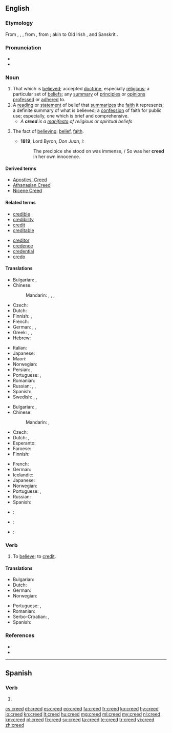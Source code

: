 ==English==

===Etymology===
From {{etyl|ang|en}} {{term|credo|lang=ang}}, {{term|crede|lang=ang}}, {{etyl|ang|en}} {{term|creda|lang=ang}}, from {{etyl|la|en}} {{term|credo|lang=la||I believe}}, from {{term|credere||to believe|lang=la}}; akin to Old Irish {{term|cretim|lang=sga||I believe}}, and Sanskrit {{term|रद्दध्मि|tr=raddadhmi|lang=sa}}.

===Pronunciation===
* {{IPA|/ˈkɹiːd/|lang=en}}
* {{rhymes|iːd|lang=en}}

===Noun===
{{wikipedia|dab=creed (disambiguation)|mul=Creed}}
{{en-noun}}

# That which is [[believe]]d; accepted [[doctrine]], especially [[religious]]; a particular set of [[belief]]s; any [[summary]] of [[principle]]s or [[opinion]]s [[profess]]ed or [[adhere]]d to.
# A [[reading]] or [[statement]] of belief that [[summarize]]s the [[faith]] it represents; a definite summary of what is believed; a [[confession]] of faith for public use; especially, one which is brief and comprehensive.
#* ''A '''creed''' is a [[manifesto]] of religious or spiritual beliefs''
# {{context|rare|lang=en}} The fact of [[believe|believing]]; [[belief]], [[faith]].
#* '''1819''', Lord Byron, ''Don Juan'', I:
#*: The precipice she stood on was immense, / So was her '''creed''' in her own innocence.

====Derived terms====
* [[Apostles' Creed]]
* [[Athanasian Creed]]
* [[Nicene Creed]]

====Related terms====
{{rel-top|terms related to ''creed''}}
* [[credible]]
* [[credibility]]
* [[credit]]
* [[creditable]]
{{rel-mid}}
* [[creditor]]
* [[credence]]
* [[credential]]
* [[credo]]
{{rel-bottom}}

====Translations====
{{trans-top|that which is believed}}
* Bulgarian: {{t+|bg|вероизповедание|n|tr=veroizpovédanie|sc=Cyrl}}, {{t+|bg|верую|n|tr=vèruyu|sc=Cyrl}}
* Chinese:
*: Mandarin: {{t+|cmn|教義|sc=Hani}}, {{t|cmn|教义|tr=jiàoyì|sc=Hani}}, {{t+|cmn|信條|sc=Hani}}, {{t+|cmn|信条|tr=xìntiáo|sc=Hani}}
* Czech: {{t|cs|vyznání|n}}
* Dutch: {{t|nl|geloofsovertuiging|f}}
* Finnish: {{t+|fi|usko}}, {{t+|fi|oppi}}
* French: {{t+|fr|crédo|m}}
* German: {{t+|de|Credo|n}}, {{t+|de|Kredo|n}}, {{t+|de|Glaubensbekenntnis|n}}
* Greek: {{t+|el|δόγμα|n|tr=dógma}}, {{t+|el|πίστη|f|tr=pisti}}, {{t+|el|πιστεύω|n|tr=pistevo}}
* Hebrew: {{t+|he|דָּת|tr=dat}}
{{trans-mid}}
* Italian: {{t+|it|credo|m}}
* Japanese: {{t+|ja|教義|tr=きょうぎ, kyōgi|sc=Jpan}}
* Maori: {{t|mi|whakapono}}
* Norwegian: {{t+|no|tro|m}}
* Persian: {{t+|fa|عقیده|tr='aqide}}, {{t+|fa|باور|tr=bâvar}}
* Portuguese: {{t+|pt|crença|f}}, {{t+|pt|credo|m}}
* Romanian: {{t+|ro|credință}}
* Russian: {{t+|ru|кредо|n|tr=krédo|sc=Cyrl}}, {{qualifier|faith}} {{t+|ru|вера|f|tr=véra|sc=Cyrl}}, {{qualifier|religion}} {{t+|ru|вероисповедание|n|tr=veroispovédanije|sc=Cyrl}}
* Spanish: {{t+|es|credo|m}}
* Swedish: {{t+|sv|tro|c}}, {{t+|sv|lära|c}}, {{t|sv|troslära|c}}
{{trans-bottom}}

{{trans-top|reading or statement of belief that summarizes the faith it represents}}
* Bulgarian: {{t|bg|кредо|n}}, {{t+|bg|верую|n}}
* Chinese:
*: Mandarin: {{t+|cmn|信條|sc=Hani}}, {{t+|cmn|信条|tr=xìntiáo|sc=Hani}}
* Czech: {{t|cs|krédo|n}}
* Dutch: {{t|nl|geloofsbelijdenis|f}}, {{t+|nl|credo|n}}
* Esperanto: {{t|eo|kredo}}
* Faroese: {{t|fo|trúarjáttan|f}}
* Finnish: {{t+|fi|uskontunnustus}}
{{trans-mid}}
* French: {{t+|fr|crédo|m}}
* German: {{t+|de|Glaubensbekenntnis|n}}
* Icelandic: {{t|is|trúarjátning|f}}
* Japanese: {{t|ja|信条|tr=しんじょう, shinjō|sc=Jpan}}
* Norwegian: {{t|no|trosbekjennelse|m}}
* Portuguese: {{t+|pt|crença|f}}, {{t+|pt|credo|m}}
* Russian: {{t+|ru|кредо|n|tr=krédo}}
* Spanish: {{t+|es|credo|m}}
{{trans-bottom}}

{{checktrans-top}}
* {{ttbc|roa-jer}}: {{t|roa-jer|symbole|m}}
* {{ttbc|mi}}: {{t|mi|mano}}
{{trans-mid}}
* {{ttbc|ro}}: {{t+|ro|crez|n}}
{{trans-bottom}}

===Verb===
{{en-verb}}

# To [[believe]]; to [[credit]].

====Translations====
{{trans-top|believe}}
* Bulgarian: {{t+|bg|вярвам}}
* Dutch: {{t+|nl|geloven}}
* German: {{t+|de|glauben}}
* Norwegian: {{t+|no|tro}}
{{trans-mid}}
* Portuguese: {{t+|pt|acreditar}}, {{t+|pt|crer}}
* Romanian: {{t+|ro|crede}}
* Serbo-Croatian: {{t+|sh|kredo}}, {{t|sh|vjeruju}}
* Spanish: {{t+|es|creer}}
{{trans-bottom}}

===References===
* {{R:Webster 1913}}
* {{R:Century 1911}}

----

==Spanish==

===Verb===
{{es-verb-form|creer}}

# {{es-verb form of|region=Spain|ending=er|mood=imperative|sense=affirmative|pers=2|formal=no|number=plural|creer}}

[[cs:creed]]
[[et:creed]]
[[es:creed]]
[[eo:creed]]
[[fa:creed]]
[[fr:creed]]
[[ko:creed]]
[[hy:creed]]
[[io:creed]]
[[kn:creed]]
[[lt:creed]]
[[hu:creed]]
[[mg:creed]]
[[ml:creed]]
[[my:creed]]
[[nl:creed]]
[[km:creed]]
[[pl:creed]]
[[fi:creed]]
[[sv:creed]]
[[ta:creed]]
[[te:creed]]
[[tr:creed]]
[[vi:creed]]
[[zh:creed]]